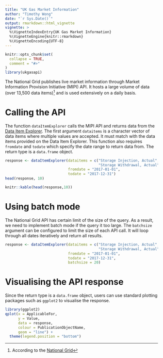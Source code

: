 ```yaml
---
title: "UK Gas Market Information"
author: "Timothy Wong"
date: "`r Sys.Date()`"
output: rmarkdown::html_vignette
vignette: >
  %\VignetteIndexEntry{UK Gas Market Information}
  %\VignetteEngine{knitr::rmarkdown}
  %\VignetteEncoding{UTF-8}
---
```


```r
knitr::opts_chunk$set(
  collapse = TRUE,
  comment = "#>"
)
library(ukgasapi)
```

The National Grid publishes live market information through Market Information Provision Initiative (MIPI) API. It hosts a large volume of data (over 13,500 data items)^[According to the [National Grid](https://www.nationalgrid.com/sites/default/files/documents/42797-MIPI%20Update.pdf)] and is used extensively on a daily basis.

# Calling the API

The function `dataItemExplorer` calls the MIPI API and returns data from the [Data Item Explorer](https://mip-prod-web.azurewebsites.net/DataItemExplorer). The first argument `dataitems` is a character vector of data items where multiple values are accepted. It must match with the data items provided on the Data Item Explorer. This function also requires `fromdate` and `todate` which specify the date range to return data from. The return type is a `data.frame` object.

```r
response <- dataItemExplorer(dataitems = c("Storage Injection, Actual",
                                           "Storage Withdrawal, Actual"),
                             fromdate = "2017-01-01",
                             todate = "2017-12-31")
head(response, 10)
```

```r
knitr::kable(head(response,10))
```

# Using batch mode

The National Grid API has certain limit of the size of the query. As a result, we need to implement batch mode if the query it too large. The `batchsize` argument can be configured to limit the size of each API call. It will loop through all dates iteratively and return all results.

```r
response <- dataItemExplorer(dataitems = c("Storage Injection, Actual",
                                           "Storage Withdrawal, Actual"),
                             fromdate = "2017-01-01",
                             todate = "2017-12-31",
                             batchsize = 20)
```

# Visualising the API response

Since the return type is a `data.frame` object, users can use standard plotting packages such as `ggplot2` to visualise the response.

```r
library(ggplot2)
qplot(x = ApplicableFor,
      y = Value,
      data = response,
      colour = PublicationObjectName,
      geom = "line") + 
  theme(legend.position = "bottom")
```
